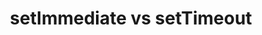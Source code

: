 ---
id: "node_hard_011"
questionType: "MULTIPLE_CHOICE"
title: "setImmediate vs setTimeout"
description: "Which executes first: setImmediate or setTimeout with 0ms?"
difficulty: "HARD"
category: "Node.js"
options:
  - "Always setImmediate"
  - "Always setTimeout"
  - "Depends on event loop phase"
  - "They execute simultaneously"
correctAnswer: 2
---